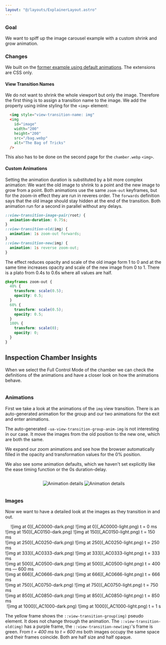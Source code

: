 ```yaml
---
layout: "@/layouts/ExplainerLayout.astro"
---
```


### Goal
We want to spiff up the image carousel example with a custom shrink and grow animation.

### Changes

We built on the [former example using default animations](/demo/BasicC1/). The extensions are CSS only.

#### View Transition Names
We do not want to shrink the whole viewport but only the image. Therefore the first thing is to assign a transition name to the image. We add the property using inline styling for the `<img>` element:
```html 'style="view-transition-name: img"' del={2} ins={1}
  <img style="view-transition-name: img"
  <img
    id="image"
    width="200"
    height="200"
    src="/bag.webp"
    alt="The Bag of Tricks"
  />
```
This also has to be done on the second page for the `chamber.webp` `<img>`.

#### Custom Animations

Setting the animation duration is substituted by a bit more complex animation:
We want the old image to shrink to a point and the new image to grow from a point.
Both animations use the same `zoom-out` keyframes, but for the zoom-in effect they are run in reveres order.  The `forwards` definition says that the old image should stay hidden at the end of the transition. Both animation run for a second in parallel without any delays.

```css del={1-3} ins={4-9}
::view-transition-image-pair(root) {
  animation-duration: 0.75s;
}
::view-transition-old(img) {
  animation: 1s zoom-out forwards;
}
::view-transition-new(img) {
  animation: 1s reverse zoom-out;
}
```

The effect reduces opacity and scale of the old image form 1 to 0 and at the same time increases opacity and scale of the new image from 0 to 1. There is a plato from 0.4s to 0.6s where all values are half.

```css ins={1-14}
@keyframes zoom-out {
  40% {
    transform: scale(0.5);
    opacity: 0.5;
  }
  60% {
    transform: scale(0.5);
    opacity: 0.5;
  }
  100% {
    transform: scale(0);
    opacity: 0;
  }
}
```
## Inspection Chamber Insights

When we select the Full Control Mode of the chamber we can check the definitions of the animations and have a closer look on how the animations behave.

<div style="display:flex; flex-wrap:wrap; justify-content: space-around;"><div class="item" style="min-width: 300px;">

### Animations
First we take a look at the animations of the `img` view transition. There is an auto-generated animation for the group and our two animations for the exit and enter animations.

The auto-generated `-ua-view-transition-group-anim-img` is not interesting in our case. It move the images from the old position to the new one, which are both the same.

We expand our zoom animations and see how the browser automatically filled in the opacity and transformation values for the 0% position.

We also see some animation defaults, which we haven't set explicitly like the ease timing function or the 0s duration-delay.

</div><div class="item">

<span class="light:sl-hidden">![Animation details](_ACan-dark.png)</span>
<span class="dark:sl-hidden">![Animation details](_ACan-light.png)</span>

</div></div>

<style>{`
.item {
  flex: 1;
}
.item img {
  width: 300px;
}
`}</style>

### Images

Now we want to have a detailed look at the images as they transition in and out.

<div style="display: flex; flex-wrap: wrap; justify-content: space-around;">

<div class="imgItem">
<span class="light:sl-hidden">![img at 0](_AC0000-dark.png)</span>
<span class="dark:sl-hidden">![img at 0](_AC0000-light.png)</span>
<span class="t">t = 0 ms</span>
</div>
<div class="imgItem">
<span class="light:sl-hidden">![img at 150](_AC0150-dark.png)</span>
<span class="dark:sl-hidden">![img at 150](_AC0150-light.png)</span>
<span class="t">t = 150 ms</span>
</div>
<div class="imgItem">
<span class="light:sl-hidden">![img at 250](_AC0250-dark.png)</span>
<span class="dark:sl-hidden">![img at 250](_AC0250-light.png)</span>
<span class="t">t = 250 ms</span>
</div>
<div class="imgItem">
<span class="light:sl-hidden">![img at 333](_AC0333-dark.png)</span>
<span class="dark:sl-hidden">![img at 333](_AC0333-light.png)</span>
<span class="t">t = 333 ms</span>
</div>
<div class="imgItem">
<span class="light:sl-hidden">![img at 500](_AC0500-dark.png)</span>
<span class="dark:sl-hidden">![img at 500](_AC0500-light.png)</span>
<span class="t">t = 400 ms &mdash; 600 ms</span>
</div>
<div class="imgItem">
<span class="light:sl-hidden">![img at 666](_AC0666-dark.png)</span>
<span class="dark:sl-hidden">![img at 666](_AC0666-light.png)</span>
<span class="t">t = 666 ms</span>
</div>
<div class="imgItem">
<span class="light:sl-hidden">![img at 750](_AC0750-dark.png)</span>
<span class="dark:sl-hidden">![img at 750](_AC0750-light.png)</span>
<span class="t">t = 750 ms</span>
</div>
<div class="imgItem">
<span class="light:sl-hidden">![img at 850](_AC0850-dark.png)</span>
<span class="dark:sl-hidden">![img at 850](_AC0850-light.png)</span>
<span class="t">t = 850 ms</span>
</div>
<div class="imgItem">
<span class="light:sl-hidden">![img at 1000](_AC1000-dark.png)</span>
<span class="dark:sl-hidden">![img at 1000](_AC1000-light.png)</span>
<span class="t">t = 1 s</span>
</div>

</div>
<style>{`
.imgItem img {
  width: 150px;
 }
.imgItem:nth-child(5) {
  flex: 1 1 100%
}
.t {
  text-align: center;
  display: block;
  color: #888;
  font-size: 0.9rem;
  transform: translateY(-20px)
}
`}</style>

The yellow frame shows the `::view-transition-group(img)` pseudo element. It does not change through the animation. The `::view-transition-old(img)` has a purple frame, the `::view-transition-new(img)`'s frame is green. From _t = 400 ms_ to _t = 600 ms_ both images occupy the same space and their frames coincide. Both are half size and  half opaque.